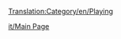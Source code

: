 [[Translation:Category/en/Playing]]

{{en/Bilingual box| it
| ''Qui ci sono gli articoli che riguardano direttamente il gioco.''
| ''Articles directly relating to playing the game are here.''}}

[[it/Main Page]]